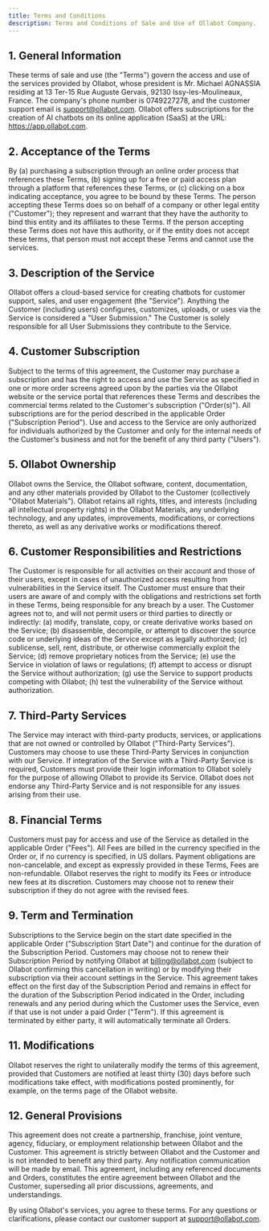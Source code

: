 ```yaml
---
title: Terms and Conditions
description: Terms and Conditions of Sale and Use of Ollabot Company.
---
```


## 1. General Information

These terms of sale and use (the "Terms") govern the access and use of the services provided by Ollabot, whose president is Mr. Michael AGNASSIA residing at 13 Ter-15 Rue Auguste Gervais, 92130 Issy-les-Moulineaux, France. The company's phone number is 0749227278, and the customer support email is support@ollabot.com. Ollabot offers subscriptions for the creation of AI chatbots on its online application (SaaS) at the URL: https://app.ollabot.com.

## 2. Acceptance of the Terms

By (a) purchasing a subscription through an online order process that references these Terms, (b) signing up for a free or paid access plan through a platform that references these Terms, or (c) clicking on a box indicating acceptance, you agree to be bound by these Terms. The person accepting these Terms does so on behalf of a company or other legal entity ("Customer"); they represent and warrant that they have the authority to bind this entity and its affiliates to these Terms. If the person accepting these Terms does not have this authority, or if the entity does not accept these terms, that person must not accept these Terms and cannot use the services.

## 3. Description of the Service

Ollabot offers a cloud-based service for creating chatbots for customer support, sales, and user engagement (the "Service"). Anything the Customer (including users) configures, customizes, uploads, or uses via the Service is considered a "User Submission." The Customer is solely responsible for all User Submissions they contribute to the Service.

## 4. Customer Subscription

Subject to the terms of this agreement, the Customer may purchase a subscription and has the right to access and use the Service as specified in one or more order screens agreed upon by the parties via the Ollabot website or the service portal that references these Terms and describes the commercial terms related to the Customer's subscription ("Order(s)"). All subscriptions are for the period described in the applicable Order ("Subscription Period"). Use and access to the Service are only authorized for individuals authorized by the Customer and only for the internal needs of the Customer's business and not for the benefit of any third party ("Users").

## 5. Ollabot Ownership

Ollabot owns the Service, the Ollabot software, content, documentation, and any other materials provided by Ollabot to the Customer (collectively "Ollabot Materials"). Ollabot retains all rights, titles, and interests (including all intellectual property rights) in the Ollabot Materials, any underlying technology, and any updates, improvements, modifications, or corrections thereto, as well as any derivative works or modifications thereof.

## 6. Customer Responsibilities and Restrictions

The Customer is responsible for all activities on their account and those of their users, except in cases of unauthorized access resulting from vulnerabilities in the Service itself. The Customer must ensure that their users are aware of and comply with the obligations and restrictions set forth in these Terms, being responsible for any breach by a user. The Customer agrees not to, and will not permit users or third parties to directly or indirectly: (a) modify, translate, copy, or create derivative works based on the Service; (b) disassemble, decompile, or attempt to discover the source code or underlying ideas of the Service except as legally authorized; (c) sublicense, sell, rent, distribute, or otherwise commercially exploit the Service; (d) remove proprietary notices from the Service; (e) use the Service in violation of laws or regulations; (f) attempt to access or disrupt the Service without authorization; (g) use the Service to support products competing with Ollabot; (h) test the vulnerability of the Service without authorization.

## 7. Third-Party Services

The Service may interact with third-party products, services, or applications that are not owned or controlled by Ollabot ("Third-Party Services"). Customers may choose to use these Third-Party Services in conjunction with our Service. If integration of the Service with a Third-Party Service is required, Customers must provide their login information to Ollabot solely for the purpose of allowing Ollabot to provide its Service. Ollabot does not endorse any Third-Party Service and is not responsible for any issues arising from their use.

## 8. Financial Terms

Customers must pay for access and use of the Service as detailed in the applicable Order ("Fees"). All Fees are billed in the currency specified in the Order or, if no currency is specified, in US dollars. Payment obligations are non-cancelable, and except as expressly provided in these Terms, Fees are non-refundable. Ollabot reserves the right to modify its Fees or introduce new fees at its discretion. Customers may choose not to renew their subscription if they do not agree with the revised fees.

## 9. Term and Termination

Subscriptions to the Service begin on the start date specified in the applicable Order ("Subscription Start Date") and continue for the duration of the Subscription Period. Customers may choose not to renew their Subscription Period by notifying Ollabot at billing@ollabot.com (subject to Ollabot confirming this cancellation in writing) or by modifying their subscription via their account settings in the Service. This agreement takes effect on the first day of the Subscription Period and remains in effect for the duration of the Subscription Period indicated in the Order, including renewals and any period during which the Customer uses the Service, even if that use is not under a paid Order ("Term"). If this agreement is terminated by either party, it will automatically terminate all Orders.

## 11. Modifications

Ollabot reserves the right to unilaterally modify the terms of this agreement, provided that Customers are notified at least thirty (30) days before such modifications take effect, with modifications posted prominently, for example, on the terms page of the Ollabot website.

## 12. General Provisions

This agreement does not create a partnership, franchise, joint venture, agency, fiduciary, or employment relationship between Ollabot and the Customer. This agreement is strictly between Ollabot and the Customer and is not intended to benefit any third party. Any notification communication will be made by email. This agreement, including any referenced documents and Orders, constitutes the entire agreement between Ollabot and the Customer, superseding all prior discussions, agreements, and understandings.

By using Ollabot's services, you agree to these terms. For any questions or clarifications, please contact our customer support at support@ollabot.com.
